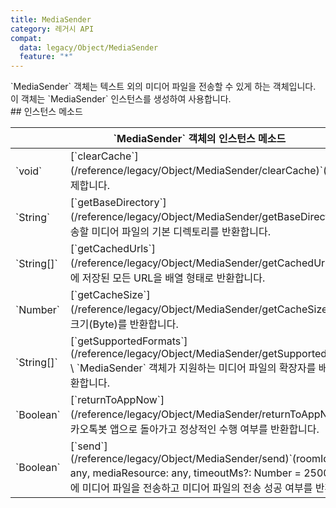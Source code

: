 ```yaml
---
title: MediaSender
category: 레거시 API
compat:
  data: legacy/Object/MediaSender
  feature: "*"
---
```


<Section>
  `MediaSender` 객체는 텍스트 외의 미디어 파일을 전송할 수 있게 하는 객체입니다. 이 객체는 `MediaSender` 인스턴스를 생성하여 사용합니다.
</Section>
<Section>
  ## 인스턴스 메소드

  <Table>
    <Thead>
      <Tr>
        <Th colSpan="2">`MediaSender` 객체의 인스턴스 메소드</Th>
      </Tr>
    </Thead>
    <Tbody>
      <Tr>
        <Td><span>`void`</span></Td>
        <Td>
          [`clearCache`](/reference/legacy/Object/MediaSender/clearCache)`()` \
          캐시를 삭제합니다.
        </Td>
      </Tr>
      <Tr>
        <Td><span>`String`</span></Td>
        <Td>
          [`getBaseDirectory`](/reference/legacy/Object/MediaSender/getBaseDirectory)`()` \
          전송할 미디어 파일의 기본 디렉토리를 반환합니다.
        </Td>
      </Tr>
      <Tr>
        <Td><span>`String[]`</span></Td>
        <Td>
          [`getCachedUrls`](/reference/legacy/Object/MediaSender/getCachedUrls)`()` \
          캐시에 저장된 모든 URL을 배열 형태로 반환합니다.
        </Td>
      </Tr>
      <Tr>
        <Td><span>`Number`</span></Td>
        <Td>
          [`getCacheSize`](/reference/legacy/Object/MediaSender/getCacheSize)`()` \
          캐시의 크기(Byte)를 반환합니다.
        </Td>
      </Tr>
      <Tr>
        <Td><span>`String[]`</span></Td>
        <Td>
          [`getSupportedFormats`](/reference/legacy/Object/MediaSender/getSupportedFormats)`()` \
          `MediaSender` 객체가 지원하는 미디어 파일의 확장자를 배열 형태로 반환합니다.
        </Td>
      </Tr>
      <Tr>
        <Td><span>`Boolean`</span></Td>
        <Td>
          [`returnToAppNow`](/reference/legacy/Object/MediaSender/returnToAppNow)`()` \
          카카오톡봇 앱으로 돌아가고 정상적인 수행 여부를 반환합니다.
        </Td>
      </Tr>
      <Tr>
        <Td><span>`Boolean`</span></Td>
        <Td>
          [`send`](/reference/legacy/Object/MediaSender/send)`(roomIdentifier: any, mediaResource: any, timeoutMs?: Number = 25000)` \
          특정 방에 미디어 파일을 전송하고 미디어 파일의 전송 성공 여부를 반환합니다.
        </Td>
      </Tr>
    </Tbody>
  </Table>
</Section>